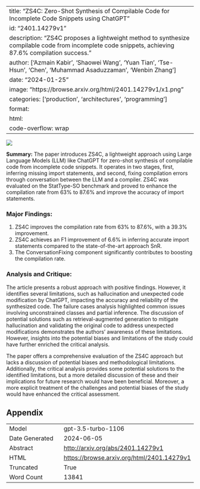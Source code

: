 
---
title: "ZS4C: Zero-Shot Synthesis of Compilable Code for Incomplete Code Snippets using ChatGPT"
id: "2401.14279v1"
description: "ZS4C proposes a lightweight method to synthesize compilable code from incomplete code snippets, achieving 87.6% compilation success."
author: ['Azmain Kabir', 'Shaowei Wang', 'Yuan Tian', 'Tse-Hsun', 'Chen', 'Muhammad Asaduzzaman', 'Wenbin Zhang']
date: "2024-01-25"
image: "https://browse.arxiv.org/html/2401.14279v1/x1.png"
categories: ['production', 'architectures', 'programming']
format:
  html:
    code-overflow: wrap
---

![](https://browse.arxiv.org/html/2401.14279v1/x1.png)

**Summary:**
The paper introduces ZS4C, a lightweight approach using Large Language Models (LLM) like ChatGPT for zero-shot synthesis of compilable code from incomplete code snippets. It operates in two stages, first, inferring missing import statements, and second, fixing compilation errors through conversation between the LLM and a compiler. ZS4C was evaluated on the StatType-SO benchmark and proved to enhance the compilation rate from 63% to 87.6% and improve the accuracy of import statements.

### Major Findings:
1. ZS4C improves the compilation rate from 63% to 87.6%, with a 39.3% improvement.
2. ZS4C achieves an F1 improvement of 6.6% in inferring accurate import statements compared to the state-of-the-art approach SnR.
3. The ConversationFixing component significantly contributes to boosting the compilation rate.

### Analysis and Critique:
The article presents a robust approach with positive findings. However, it identifies several limitations, such as hallucination and unexpected code modification by ChatGPT, impacting the accuracy and reliability of the synthesized code. The failure cases analysis highlighted common issues involving unconstrained classes and partial inference. The discussion of potential solutions such as retrieval-augmented generation to mitigate hallucination and validating the original code to address unexpected modifications demonstrates the authors' awareness of these limitations. However, insights into the potential biases and limitations of the study could have further enriched the critical analysis.

The paper offers a comprehensive evaluation of the ZS4C approach but lacks a discussion of potential biases and methodological limitations. Additionally, the critical analysis provides some potential solutions to the identified limitations, but a more detailed discussion of these and their implications for future research would have been beneficial. Moreover, a more explicit treatment of the challenges and potential biases of the study would have enhanced the critical assessment.

## Appendix

|          |          |
|----------|----------|
| Model     | gpt-3.5-turbo-1106       |
| Date Generated     | 2024-06-05       |
| Abstract | [http://arxiv.org/abs/2401.14279v1](http://arxiv.org/abs/2401.14279v1)        |
| HTML     | [https://browse.arxiv.org/html/2401.14279v1](https://browse.arxiv.org/html/2401.14279v1)       |
| Truncated       | True       |
| Word Count       | 13841       |